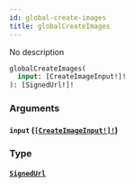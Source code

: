 ```yaml
---
id: global-create-images
title: globalCreateImages
---
```


No description

```graphql
globalCreateImages(
  input: [CreateImageInput!]!
): [SignedUrl!]!

```

### Arguments

#### `input` ([`[CreateImageInput!]!`](/docs/graphql/inputs/create-image-input))

### Type

#### [`SignedUrl`](/docs/graphql/objects/signed-url)
